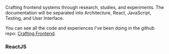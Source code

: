 <div class="series">

Crafting frontend systems through research, studies, and experiments. The documentation will be separated into Architecture, React, JavaScript, Testing, and User Interface.

You can see all the code and experiences I've been doing in the github repo: [Crafting Frontend](https://github.com/imteekay/crafting-frontend).

### ReactJS

<ul>
  <PostAndDate
    date="2022-11-13"
    title="React — Update the Parent's State"
    url="/series/crafting-frontend/update-the-parents-state-react"
  />
  <PostAndDate
    date="2022-11-27"
    title="React — State Management with Context API"
    url="/series/crafting-frontend/state-management-with-context-api"
  />
</ul>

</div>
